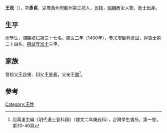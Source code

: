 {{Otheruses|other=名为王政的其他人物|王政}}

'''王政'''（{{bd|1370年||？}}），字'''彥貞'''，湖廣黃州府蘄州第三坊人，民籍，[[明朝|明朝]]政治人物。進士出身。

== 生平 ==
州學生，湖廣鄉試第三十七名。[[建文|建文]]二年（1400年），參加庚辰科[[會試|會試]]，得[[貢士|貢士]]第二十四名。[[殿試|殿試]]登[[進士|進士]]三甲。

== 家族 ==
曾祖父[[王谷堡|王谷堡]]、祖父[[王景春|王景春]]，父亲[[王勝|王勝]]<ref>屈萬里主編《明代進士登科錄》（建文二年庚辰科），台灣學生書局，第一卷，第30-40頁</ref>。

==參考==
{{reflist}}

{{建文二年庚辰科殿試金榜}}

{{Authority control}}

{{DEFAULTSORT:}}
[[Category:王姓|Category:王姓]]


{{明朝人物小作品}}